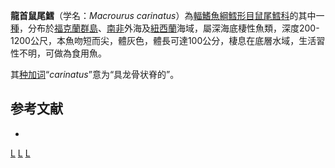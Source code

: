 {{Speciesbox
| status = NE
| status_system = iucn3.1
| trend = unknow
| taxon = Macrourus carinatus
| authority = [[Günther|Günther]], 1878
| synonyms = *''Coryphaenoides carinatus'' <small>Günther, 1878</small>
*''Macrurus carinatus'' <small>Günther, 1878</small>
}}
'''龍首鼠尾鱈'''（学名：''Macrourus carinatus''）為[[輻鰭魚綱|輻鰭魚綱]][[鱈形目|鱈形目]][[鼠尾鱈科|鼠尾鱈科]]的其中一[[種|種]]，分布於[[福克蘭群島|福克蘭群島]]、[[南非|南非]]外海及[[紐西蘭|紐西蘭]]海域，屬深海底棲性魚類，深度200-1200公尺，本魚吻短而尖，體灰色，體長可達100公分，棲息在底層水域，生活習性不明，可做為食用魚。

其[[种加词|种加词]]“''carinatus''”意为“具龙骨状脊的”。

==参考文献==
*{{FishBase_species|genus=Macrourus|species=carinatus|year=2015|month=12}}

{{Taxonbar|from=Q2426856}}

[[Category:食用魚|L]]
[[Category:鼠尾鱈屬|L]]
[[Category:1878年描述的魚類|L]]


{{鱈形目小作品}}